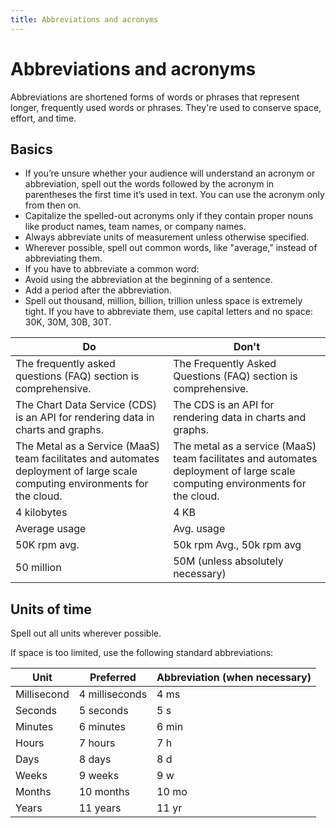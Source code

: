 ```yaml
---
title: Abbreviations and acronyms
---
```


# Abbreviations and acronyms

Abbreviations are shortened forms of words or phrases that represent longer, frequently used words or phrases. They're used to conserve space, effort, and time.

## Basics

-   If you’re unsure whether your audience will understand an acronym or abbreviation, spell out the words followed by the acronym in parentheses the first time it’s used in text. You can use the acronym only from then on.
-   Capitalize the spelled-out acronyms only if they contain proper nouns like product names, team names, or company names.
-   Always abbreviate units of measurement unless otherwise specified.
-   Wherever possible, spell out common words, like "average," instead of abbreviating them.
-   If you have to abbreviate a common word:
-   Avoid using the abbreviation at the beginning of a sentence.
-   Add a period after the abbreviation.
-   Spell out thousand, million, billion, trillion unless space is extremely tight. If you have to abbreviate them, use capital letters and no space: 30K, 30M, 30B, 30T.

| Do                                                                                                                           | Don't                                                                                                                        |
| ---------------------------------------------------------------------------------------------------------------------------- | ---------------------------------------------------------------------------------------------------------------------------- |
| The frequently asked questions (FAQ) section is comprehensive.                                                               | The Frequently Asked Questions (FAQ) section is comprehensive.                                                               |
| The Chart Data Service (CDS) is an API for rendering data in charts and graphs.                                              | The CDS is an API for rendering data in charts and graphs.                                                                   |
| The Metal as a Service (MaaS) team facilitates and automates deployment of large scale computing environments for the cloud. | The metal as a service (MaaS) team facilitates and automates deployment of large scale computing environments for the cloud. |
| 4 kilobytes                                                                                                                  | 4 KB                                                                                                                         |
| Average usage                                                                                                                | Avg. usage                                                                                                                   |
| 50K rpm avg.                                                                                                                 | 50k rpm Avg., 50k rpm avg                                                                                                    |
| 50 million                                                                                                                   | 50M (unless absolutely necessary)                                                                                            |

## Units of time

Spell out all units wherever possible.

If space is too limited, use the following standard abbreviations:

| Unit        | Preferred      | Abbreviation (when necessary) |
| ----------- | -------------- | ----------------------------- |
| Millisecond | 4 milliseconds | 4 ms                          |
| Seconds     | 5 seconds      | 5 s                           |
| Minutes     | 6 minutes      | 6 min                         |
| Hours       | 7 hours        | 7 h                           |
| Days        | 8 days         | 8 d                           |
| Weeks       | 9 weeks        | 9 w                           |
| Months      | 10 months      | 10 mo                         |
| Years       | 11 years       | 11 yr                         |
